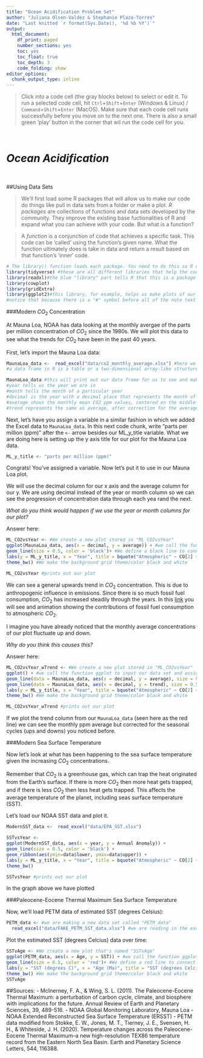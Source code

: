 ```yaml
---
title: "Ocean Acidification Problem Set"
author: "Juliana Olsen-Valdez & Stephanie Plaza-Torres"
date: "Last knitted `r format(Sys.Date(), '%d %b %Y')`"
output:
  html_document: 
    df_print: paged
    number_sections: yes
    toc: yes
    toc_float: true
    toc_depth: 3
    code_folding: show
editor_options:
  chunk_output_type: inline
---
```


> Click into a code cell (the gray blocks below) to select or edit it. To run a selected code cell, hit `Ctrl`+`Shift`+`Enter` (Windows & Linux) / `Command`+`Shift`+`Enter` (MacOS). Make sure that each code cell runs successfully before you move on to the next one. There is also a small green 'play' button in the corner that wil run the code cell for you.

<p>&nbsp;</p>
# ***Ocean Acidification***
<p>&nbsp;</p>

##Using Data Sets 

> We'll first load some R packages that will allow us to make our code do things like pull in data sets from a folder or make a plot. *R packages* are collections of functions and data sets developed by the community. They improve the existing base fuctionalities of R and expand what you can achieve with your code. 
But what is a function?

> A *function* is a conjunction of code that achieves a specific task. This code can be 'called' using the function's given name. What the function ultimately does is take in data and return a result based on that function's 'inner' code. 

```r
# The library() function loads each package. You need to do this so R can find the functions you need from a certain package. Once the package loads all the different functions associated with it are usable. 
library(tidyverse) #these are all different libraries that help the code do different things
library(readxl)#the blue "library" part tells R that this is a package it should load and the black writing is the name of the specific package(in this case "readxl" which helps us read Excel files into R)
library(cowplot)
library(gridExtra)
library(ggplot2)#this library, for example, helps us make plots of our data. 
#notice that because there is a "#" symbol before all of the note text above, it's all just comments that don't affect the code!
```

###Modern $CO_2$ Concentration

At Mauna Loa, NOAA has data looking at the monthly avergae of the parts per million concentration of $CO_2$ since the 1980s. We will plot this data to see what the trends for $CO_2$ have been in the past 40 years.

First, let's import the Mauna Loa data:
```r
MaunaLoa_data <-  read_excel("data/co2_monthly_average.xlsx") #here we are reading an excel file that contains our monthly average CO2 data (in ppm) from Mauna Loa. Since our data is in a table, the file will import itself as a data frame called MaunaLoa_data (this is a variable).
#a data frame in R is a table or a two-dimensional array-like structure in which each column contains values of one variable and each row contains one set of values from each column. 

MaunaLoa_data #this will print out our data frame for us to see and make sure it looks alright. You can see columns year, month, decimal, average, trend. 
#year tells us the year we are in 
#month tells the month of a particular year 
#decimal is the year with a decimal place that represents the month of that year in which you are
#average shows the monthly mean CO2 ppm values, centered on the middle of each month 
#trend represents the same as average, after correction for the average seasonal cycle


```

Next, let's have you assign a variable in a similar fashion in which we added the Excel data to `MaunaLoa_data`. In this next code chunk, write "parts per million (ppm)" after the `<-` arrow besides our ML_y_title variable. What we are doing here is setting up the y axis title for our plot for the Mauna Loa data.

```r
ML_y_title <- "parts per million (ppm)"
```

Congrats! You've assigned a variable. Now let's put it to use in our Mauna Loa plot.

We will use the decimal column for our x axis and the average column for our y. We are using decimal instead of the year or month column so we can see the progression of concentration data through each yea rand the next. 

*What do you think would happen if we use the year or month columns for our plot?*

Answer here: 

```r
ML_CO2vsYear <- #We create a new plot stored in "ML_CO2vsYear"
ggplot(MaunaLoa_data, aes(x = decimal, y = average)) + #we call the function ggplot to input our data set and assign x and y variables
geom_line(size = 0.5, color = 'black')+ #We define a black line to connect our data points
labs(y = ML_y_title, x = "Year", title = bquote("Atmospheric" ~ CO[2] ~ "at Mauna Loa Observatory")) + #We give our graph labels
theme_bw() #We make the background grid theme/color black and white 

ML_CO2vsYear #prints out our plot
```
We can see a general upwards trend in $CO_2$ concentration. This is due to anthropogenic influence in emissions. Since there is so much fossil fuel consumption, $CO_2$ has increased steadily through the years. In this [link](https://www.esrl.noaa.gov/gmd/ccgg/trends/ff.html) you will see and animation showing the contributions of fossil fuel consumption to atmospheric $CO_2$.

I imagine you have already noticed that the monthly average concentrations of our plot fluctuate up and down.

*Why do you think this causes this?*

Answer here: 


```r
ML_CO2vsYear_wTrend <- #We create a new plot stored in "ML_CO2vsYear"
ggplot() + #we call the function ggplot to input our data set and assign x and y variables
geom_line(data = MaunaLoa_data, aes(x = decimal, y = average), size = 0.5, color = 'black')+ #We define a black line to connect our data points 
geom_line(data = MaunaLoa_data, aes(x = decimal, y = trend), size = 0.5, color = 'red')+ #We add our trend column data in red 
labs(y = ML_y_title, x = "Year", title = bquote("Atmospheric" ~ CO[2] ~ "at Mauna Loa Observatory")) + #We give our graph labels
theme_bw() #We make the background grid theme/color black and white 

ML_CO2vsYear_wTrend #prints out our plot
```
If we plot the trend column from our `MaunaLoa_data` (seen here as the red line) we can see the monthly ppm average but corrected for the seasonal cycles (ups and downs) you noticed before.

###Modern Sea Surface Temperature

Now let's look at what has been happening to the sea surface temperature given the increasing $CO_2$ concentrations.

Remember that $CO_2$ is a greenhouse gas, which can trap the heat originated from the Earth’s surface.  If there is more $CO_2$ then more heat gets trapped, and if there is less $CO_2$ then less heat gets trapped.  This affects the average temperature of the planet, including seas surface temperature (SST).

Let's load our NOAA SST data and plot it.

```r
ModernSST_data <-  read_excel("data/EPA_SST.xlsx") 
```

```r
SSTvsYear <-
ggplot(ModernSST_data, aes(x = year, y = Annual Anomaly)) + 
geom_line(size = 0.5, color = 'black') + 
geom_ribbon(aes(ymin=data$lower, ymax=data$upper)) +
labs(y = ML_y_title, x = "Year", title = bquote("Atmospheric" ~ CO[2] ~ "at Mauna Loa Observatory")) + #
theme_bw()  

SSTvsYear #prints out our plot
```

In the graph above we have plotted 


###Paleocene-Eocene Thermal Maximum Sea Surface Temperature

Now, we'll load PETM data of estimated SST (degrees Celsius):
```r
PETM_data <- #we are making a new data set called "PETM_data" 
  read_excel("data/FAKE_PETM_SST_data.xlsx") #we are reading in the excel file with our data (which is in the data folder)
```

Plot the estimated SST (degrees Celcius) data over time:
```r
SSTvAge <- #We create a new plot that's named "SSTvAge"
ggplot(PETM_data, aes(x = Age, y = SST)) + #we call the function ggplot to input our data set and assign x and y variables
geom_line(size = 0.5, color = 'red')+ #We define a red line to connect our data points
labs(y = "SST (degrees C)", x = "Age (Ma)", title = "SST (degrees Celcius) vs Age (Ma) during the PETM from Stokke et al. (2020)" )+ #We give our graph labels
theme_bw() #We make the background grid theme/color black and white 
SSTvAge
```

##Sources: 
- McInerney, F. A., & Wing, S. L. (2011). The Paleocene-Eocene Thermal Maximum: a perturbation of carbon cycle, climate, and biosphere with implications for the future. Annual Review of Earth and Planetary Sciences, 39, 489-516.
- NOAA Global Monitoring Laboratory, Mauna Loa
- NOAA Extended Reconstructed Sea Surface Temperature (ERSST)
- PETM data modified from Stokke, E. W., Jones, M. T., Tierney, J. E., Svensen, H. H., & Whiteside, J. H. (2020). Temperature changes across the Paleocene-Eocene Thermal Maximum–a new high-resolution TEX86 temperature record from the Eastern North Sea Basin. Earth and Planetary Science Letters, 544, 116388.



